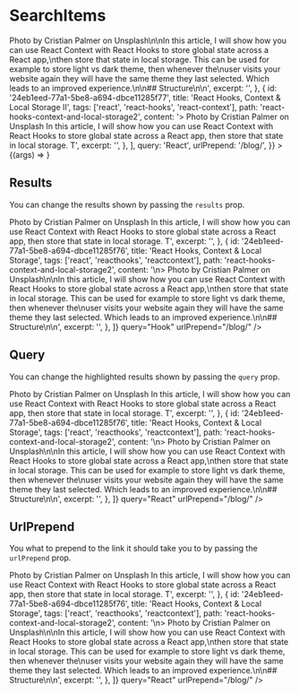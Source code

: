 

<Meta title="Molecules | SearchItems" component={SearchItems} />

# SearchItems

<Preview>
  <Story
    name="Basic"
    args={{
      results: [
        {
          id: '24eb1eed-77a1-5be8-a694-dbce11285f76',
          title: 'React Hooks, Context & Local Storage',
          tags: ['react', 'reacthooks', 'reactcontext'],
          path: 'react-hooks-context-and-local-storage',
          content:
            '\n> Photo by Cristian Palmer on Unsplash\n\nIn this article, I will show how you can use React Context with React Hooks to store global state across a React app,\nthen store that state in local storage. This can be used for example to store light vs dark theme, then whenever the\nuser visits your website again they will have the same theme they last selected. Which leads to an improved experience.\n\n## Structure\n\n',
          excerpt: '',
        },
        {
          id: '24eb1eed-77a1-5be8-a694-dbce11285f77',
          title: 'React Hooks, Context & Local Storage II',
          tags: ['react', 'react-hooks', 'react-context'],
          path: 'react-hooks-context-and-local-storage2',
          content:
            '> Photo by Cristian Palmer on Unsplash In this article, I will show how you can use React Context with React Hooks to store global state across a React app, then store that state in local storage. T',
          excerpt: '',
        },
      ],
      query: 'React',
      urlPrepend: '/blog/',
    }}
  >
    {(args) => <SearchItems {...args} />}
  </Story>
</Preview>

<Props story="Basic" />

## Results

You can change the results shown by passing the `results` prop.

<Preview>
  <Story name="Results">
    <SearchItems
      results={[
        {
          id: '24eb1eed-77a1-5be8-a694-dbce11285f77',
          title: 'React Hooks, Context & Local Storage II',
          tags: ['react', 'react-hooks', 'react-context'],
          path: 'react-hooks-context-and-local-storage4',
          content:
            '> Photo by Cristian Palmer on Unsplash In this article, I will show how you can use React Context with React Hooks to store global state across a React app, then store that state in local storage. T',
          excerpt: '',
        },
        {
          id: '24eb1eed-77a1-5be8-a694-dbce11285f76',
          title: 'React Hooks, Context & Local Storage',
          tags: ['react', 'reacthooks', 'reactcontext'],
          path: 'react-hooks-context-and-local-storage2',
          content:
            '\n> Photo by Cristian Palmer on Unsplash\n\nIn this article, I will show how you can use React Context with React Hooks to store global state across a React app,\nthen store that state in local storage. This can be used for example to store light vs dark theme, then whenever the\nuser visits your website again they will have the same theme they last selected. Which leads to an improved experience.\n\n## Structure\n\n',
          excerpt: '',
        },
      ]}
      query="Hook"
      urlPrepend="/blog/"
    />
  </Story>
</Preview>

## Query

You can change the highlighted results shown by passing the `query` prop.

<Preview>
  <Story name="Query">
    <SearchItems
      results={[
        {
          id: '24eb1eed-77a1-5be8-a694-dbce11285f77',
          title: 'React Hooks, Context & Local Storage II',
          tags: ['react', 'react-hooks', 'react-context'],
          path: 'react-hooks-context-and-local-storage4',
          content:
            '> Photo by Cristian Palmer on Unsplash In this article, I will show how you can use React Context with React Hooks to store global state across a React app, then store that state in local storage. T',
          excerpt: '',
        },
        {
          id: '24eb1eed-77a1-5be8-a694-dbce11285f76',
          title: 'React Hooks, Context & Local Storage',
          tags: ['react', 'reacthooks', 'reactcontext'],
          path: 'react-hooks-context-and-local-storage2',
          content:
            '\n> Photo by Cristian Palmer on Unsplash\n\nIn this article, I will show how you can use React Context with React Hooks to store global state across a React app,\nthen store that state in local storage. This can be used for example to store light vs dark theme, then whenever the\nuser visits your website again they will have the same theme they last selected. Which leads to an improved experience.\n\n## Structure\n\n',
          excerpt: '',
        },
      ]}
      query="React"
      urlPrepend="/blog/"
    />
  </Story>
</Preview>

## UrlPrepend

You what to prepend to the link it should take you to by passing the `urlPrepend` prop.

<Preview>
  <Story name="UrlPrepend">
    <SearchItems
      results={[
        {
          id: '24eb1eed-77a1-5be8-a694-dbce11285f77',
          title: 'React Hooks, Context & Local Storage II',
          tags: ['react', 'react-hooks', 'react-context'],
          path: 'react-hooks-context-and-local-storage4',
          content:
            '> Photo by Cristian Palmer on Unsplash In this article, I will show how you can use React Context with React Hooks to store global state across a React app, then store that state in local storage. T',
          excerpt: '',
        },
        {
          id: '24eb1eed-77a1-5be8-a694-dbce11285f76',
          title: 'React Hooks, Context & Local Storage',
          tags: ['react', 'reacthooks', 'reactcontext'],
          path: 'react-hooks-context-and-local-storage2',
          content:
            '\n> Photo by Cristian Palmer on Unsplash\n\nIn this article, I will show how you can use React Context with React Hooks to store global state across a React app,\nthen store that state in local storage. This can be used for example to store light vs dark theme, then whenever the\nuser visits your website again they will have the same theme they last selected. Which leads to an improved experience.\n\n## Structure\n\n',
          excerpt: '',
        },
      ]}
      query="React"
      urlPrepend="/blog/"
    />
  </Story>
</Preview>
